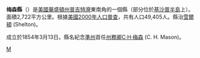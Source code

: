 {{Otheruses|梅森縣|subject=美國華盛頓州的一個縣|other=同名的縣}}
<!--[[File:Map_of_Washington_highlighting_Mason_County.svg|250px]]-->
{{Infobox U.S. County|
 county  = 梅森縣 |
 state = 華盛頓州 |
 en county  = Mason County |
 en state = Washington |
 seal =  |
 map = Map of Washington highlighting Mason County.svg |
 map size = 225 |
 founded = [[March_13|March 13]], 1854 |
 seat = [[Shelton,_Washington|Shelton]] | 
 area = 2,722 [[km²|km²]] (1,051 [[square_mile|mi²]]) |
 area land = 2,489 km² (961 mi²) |
 area water = 233 km² (90 mi²) |
 area percentage = 8.56% |
 census yr = 2000|
 pop = 49,405 |
 density = 20 |
 web = www.co.mason.wa.us |
|}}
'''梅森縣'''（{{lang-en|Mason County}}）是[[美國|美國]][[華盛頓州|華盛頓州]][[普吉特灣|普吉特灣]]東南角的一個縣（部分位於[[基沙普半島|基沙普半島]]上）。面積2,722平方公里。根據[[美國2000年人口普查|美國2000年人口普查]]，共有人口49,405人。縣治[[雪爾頓_(華盛頓州)|雪爾頓]] (Shelton)。

成立於1854年3月13日。縣名紀念[[華盛頓準州|準州]]首任[[州務卿|州務卿]][[C·H·梅森|C·H·梅森]] (C. H. Mason)。
{{Washington}}

[[Category:华盛顿州行政区划|M]]